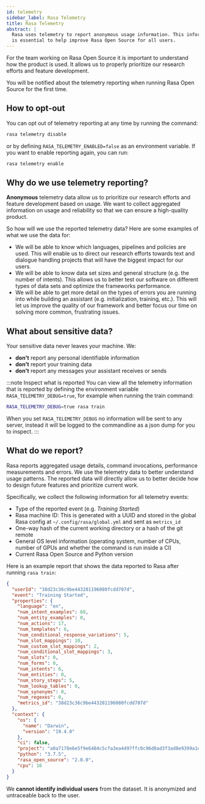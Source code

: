 ```yaml
---
id: telemetry
sidebar_label: Rasa Telemetry
title: Rasa Telemetry
abstract: |
  Rasa uses telemetry to report anonymous usage information. This information
  is essential to help improve Rasa Open Source for all users.
---
```


For the team working on Rasa Open Source it is important to understand
how the product is used. It allows us to properly prioritize our research
efforts and feature development.

You will be notified about the telemetry reporting when running Rasa Open Source
for the first time.

## How to opt-out

You can opt out of telemetry reporting at any time by running the command:
```bash
rasa telemetry disable
```

or by defining `RASA_TELEMETRY_ENABLED=false` as an environment variable.
If you want to enable reporting again, you can run:
```bash
rasa telemetry enable
```

## Why do we use telemetry reporting?

**Anonymous** telemetry data allow us to prioritize our research efforts
and feature development based on usage. We want to collect aggregated
information on usage and reliability so that we can ensure a high-quality product.

So how will we use the reported telemetry data? Here are some examples
of what we use the data for:

- We will be able to know which languages, pipelines and policies are used.
  This will enable us to direct our research efforts towards text and
  dialogue handling projects that will have the biggest impact for our users.
- We will be able to know data set sizes and general structure (e.g. the number
  of intents). This allows us to better test our software on different types
  of data sets and optimize the frameworks performance.
- We will be able to get more detail on the types of errors you are running
  into while building an assistant (e.g. initialization, training, etc.).
  This will let us improve the quality of our framework and better focus our
  time on solving more common, frustrating issues.

## What about sensitive data?

Your sensitive data never leaves your machine. We:
- **don't** report any personal identifiable information
- **don't** report your training data
- **don't** report any messages your assistant receives or sends

:::note Inspect what is reported
You can view all the telemetry information that is reported
by defining the environment variable `RASA_TELEMETRY_DEBUG=true`, for example when running the train command:
```bash
RASA_TELEMETRY_DEBUG=true rasa train
```
When you set `RASA_TELEMETRY_DEBUG` no information will be sent to any server,
instead it will be logged to the commandline as a json dump for you to inspect.
:::

## What do we report?

Rasa reports aggregated usage details, command invocations, performance
measurements and errors.
We use the telemetry data to better understand usage patterns. The reported data
will directly allow us to better decide how to design future features
and prioritize current work.

Specifically, we collect the following information for all telemetry events:

- Type of the reported event (e.g. *Training Started*)
- Rasa machine ID: This is generated with a UUID and stored in the global Rasa
  config at `~/.config/rasa/global.yml` and sent as `metrics_id`
- One-way hash of the current working directory or a hash of the git remote
- General OS level information (operating system, number of CPUs, number of
  GPUs and whether the command is run inside a CI)
- Current Rasa Open Source and Python version

Here is an example report that shows the data reported to Rasa after running
`rasa train`:
```json
{
  "userId": "38d23c36c9be443281196080fcdd707d",
  "event": "Training Started",
  "properties": {
    "language": "en",
    "num_intent_examples": 68,
    "num_entity_examples": 0,
    "num_actions": 17,
    "num_templates": 6,
    "num_conditional_response_variations": 5,
    "num_slot_mappings": 10,
    "num_custom_slot_mappings": 2,
    "num_conditional_slot_mappings": 3,
    "num_slots": 0,
    "num_forms": 0,
    "num_intents": 6,
    "num_entities": 0,
    "num_story_steps": 5,
    "num_lookup_tables": 0,
    "num_synonyms": 0,
    "num_regexes": 0,
    "metrics_id": "38d23c36c9be443281196080fcdd707d"
  },
  "context": {
    "os": {
      "name": "Darwin",
      "version": "19.4.0"
    },
    "ci": false,
    "project": "a0a7178e6e5f9e6484c5cfa3ea4497ffc0c96d0ad3f3ad8e9399a1edd88e3cf4",
    "python": "3.7.5",
    "rasa_open_source": "2.0.0",
    "cpu": 16
  }
}
```

We **cannot identify individual users** from the dataset. It is anonymized and
untraceable back to the user.
